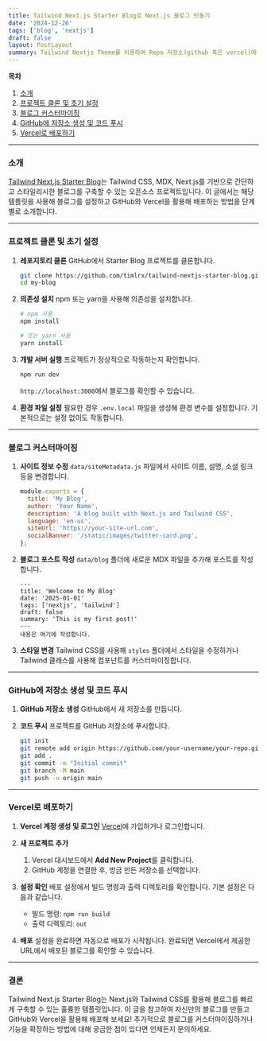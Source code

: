 ```yaml
---
title: Tailwind Next.js Starter Blog로 Next.js 블로그 만들기
date: '2024-12-26'
tags: ['blog', 'nextjs']
draft: false
layout: PostLayout
summary: Tailwind Nextjs Theme를 이용하여 Repo 저장소(github 혹은 vercel)에 나만의 개성있는 블로그 만드는 과정을 소개합니다  
---
```


**목차**

1. [소개](#소개)  
2. [프로젝트 클론 및 초기 설정](#프로젝트-클론-및-초기-설정)  
3. [블로그 커스터마이징](#블로그-커스터마이징) 
4. [GitHub에 저장소 생성 및 코드 푸시](#github에-저장소-생성-및-코드-푸시)  
5. [Vercel로 배포하기](#vercel로-배포하기)  

---

### 소개

[Tailwind Next.js Starter Blog](https://github.com/timlrx/tailwind-nextjs-starter-blog)는 Tailwind CSS, MDX, Next.js를 기반으로 간단하고 스타일리시한 블로그를 구축할 수 있는 오픈소스 프로젝트입니다. 이 글에서는 해당 템플릿을 사용해 블로그를 설정하고 GitHub와 Vercel을 활용해 배포하는 방법을 단계별로 소개합니다.

---

### 프로젝트 클론 및 초기 설정

1. **레포지토리 클론**
   GitHub에서 Starter Blog 프로젝트를 클론합니다.

   ```bash
   git clone https://github.com/timlrx/tailwind-nextjs-starter-blog.git my-blog
   cd my-blog
   ```

2. **의존성 설치**
   npm 또는 yarn을 사용해 의존성을 설치합니다.

   ```bash
   # npm 사용
   npm install

   # 또는 yarn 사용
   yarn install
   ```

3. **개발 서버 실행**
   프로젝트가 정상적으로 작동하는지 확인합니다.

   ```bash
   npm run dev
   ```

   `http://localhost:3000`에서 블로그를 확인할 수 있습니다.

4. **환경 파일 설정**
   필요한 경우 `.env.local` 파일을 생성해 환경 변수를 설정합니다. 기본적으로는 설정 없이도 작동합니다.

---

### 블로그 커스터마이징

1. **사이트 정보 수정**
   `data/siteMetadata.js` 파일에서 사이트 이름, 설명, 소셜 링크 등을 변경합니다.

   ```javascript
   module.exports = {
     title: 'My Blog',
     author: 'Your Name',
     description: 'A blog built with Next.js and Tailwind CSS',
     language: 'en-us',
     siteUrl: 'https://your-site-url.com',
     socialBanner: '/static/images/twitter-card.png',
   };
   ```

2. **블로그 포스트 작성**
   `data/blog` 폴더에 새로운 MDX 파일을 추가해 포스트를 작성합니다.

   ```mdx
   ---
   title: 'Welcome to My Blog'
   date: '2025-01-01'
   tags: ['nextjs', 'tailwind']
   draft: false
   summary: 'This is my first post!'
   ---
   내용은 여기에 작성합니다.
   ```

3. **스타일 변경**
   Tailwind CSS를 사용해 `styles` 폴더에서 스타일을 수정하거나 Tailwind 클래스를 사용해 컴포넌트를 커스터마이징합니다.

---

### GitHub에 저장소 생성 및 코드 푸시

1. **GitHub 저장소 생성**
   GitHub에서 새 저장소를 만듭니다.

2. **코드 푸시**
   프로젝트를 GitHub 저장소에 푸시합니다.

   ```bash
   git init
   git remote add origin https://github.com/your-username/your-repo.git
   git add .
   git commit -m "Initial commit"
   git branch -M main
   git push -u origin main
   ```

---

### Vercel로 배포하기

1. **Vercel 계정 생성 및 로그인**
   [Vercel](https://vercel.com/)에 가입하거나 로그인합니다.

2. **새 프로젝트 추가**
   1. Vercel 대시보드에서 **Add New Project**를 클릭합니다.
   2. GitHub 계정을 연결한 후, 방금 만든 저장소를 선택합니다.

3. **설정 확인**
   배포 설정에서 빌드 명령과 출력 디렉토리를 확인합니다. 기본 설정은 다음과 같습니다.
   - 빌드 명령: `npm run build`
   - 출력 디렉토리: `out`

4. **배포**
   설정을 완료하면 자동으로 배포가 시작됩니다. 완료되면 Vercel에서 제공한 URL에서 배포된 블로그를 확인할 수 있습니다.

---

### 결론

Tailwind Next.js Starter Blog는 Next.js와 Tailwind CSS를 활용해 블로그를 빠르게 구축할 수 있는 훌륭한 템플릿입니다. 이 글을 참고하여 자신만의 블로그를 만들고 GitHub와 Vercel을 활용해 배포해 보세요! 추가적으로 블로그를 커스터마이징하거나 기능을 확장하는 방법에 대해 궁금한 점이 있다면 언제든지 문의하세요.
